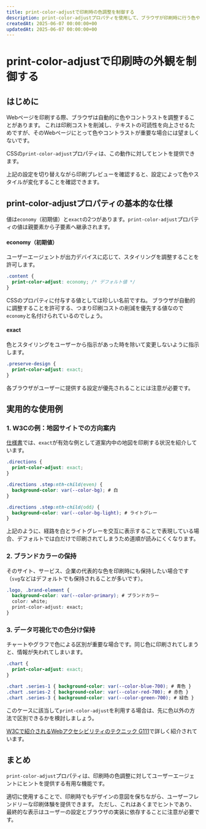 ```yaml
---
title: print-color-adjustで印刷時の色調整を制御する
description: print-color-adjustプロパティを使用して、ブラウザが印刷時に行う色やコントラストの調整を制御する方法を学びます。
createdAt: 2025-06-07 00:00:00+00
updatedAt: 2025-06-07 00:00:00+00
---
```



# print-color-adjustで印刷時の外観を制御する

<BaselineStatus featureId="print-color-adjust"></BaselineStatus>

## はじめに

Webページを印刷する際、ブラウザは自動的に色やコントラストを調整することがあります。
これは印刷コストを削減し、テキストの可読性を向上させるためですが、そのWebページにとって色やコントラストが重要な場合には望ましくないです。

CSSの`print-color-adjust`プロパティは、この動作に対してヒントを提供できます。

<Playground title="ボタンを押して設定をこのサイトの設定を変える">
  <Example1 />
</Playground>

上記の設定を切り替えながら印刷プレビューを確認すると、設定によって色やスタイルが変化することを確認できます。

## print-color-adjustプロパティの基本的な仕様

値は`economy`（初期値）と`exact`の2つがあります。`print-color-adjust`プロパティの値は親要素から子要素へ継承されます。

#### economy（初期値）

ユーザーエージェントが出力デバイスに応じて、スタイリングを調整することを許可します。

```css
.content {
  print-color-adjust: economy; /* デフォルト値 */
}
```

CSSのプロパティに付与する値としては珍しい名前ですね。
ブラウザが自動的に調整することを許可する、つまり印刷コストの削減を優先する値なので`economy`と名付けられているのでしょう。

#### exact

色とスタイリングをユーザーから指示があった時を除いて変更しないように指示します。

```css
.preserve-design {
  print-color-adjust: exact;
}
```

各ブラウザがユーザーに提供する設定が優先されることには注意が必要です。

## 実用的な使用例

### 1. W3Cの例：地図サイトでの方向案内

[仕様書](https://drafts.csswg.org/css-color-adjust/#print-color-adjust)では、`exact`が有効な例として道案内中の地図を印刷する状況を紹介しています。

```css
.directions {
  print-color-adjust: exact;
}

.directions .step:nth-child(even) {
  background-color: var(--color-bg); # 白
}

.directions .step:nth-child(odd) {
  background-color: var(--color-bg-light); # ライトグレー
}
```

上記のように、経路を白とライトグレーを交互に表示することで表現している場合、デフォルトでは白だけで印刷されてしまうため道順が読みにくくなります。

### 2. ブランドカラーの保持

そのサイト、サービス、企業の代表的な色を印刷時にも保持したい場合です（`svg`などはデフォルトでも保持されることが多いです）。

```css
.logo, .brand-element {
  background-color: var(--color-primary); # ブランドカラー
  color: white;
  print-color-adjust: exact;
}
```

### 3. データ可視化での色分け保持

チャートやグラフで色による区別が重要な場合です。同じ色に印刷されてしまうと、情報が失われてしまいます。

```css
.chart {
  print-color-adjust: exact;
}

.chart .series-1 { background-color: var(--color-blue-700); # 青色 }
.chart .series-2 { background-color: var(--color-red-700); # 赤色 }
.chart .series-3 { background-color: var(--color-green-700); # 緑色 }
```

このケースに該当して`print-color-adjust`を利用する場合は、先に色以外の方法で区別できるかを検討しましょう。

[W3Cで紹介されるWebアクセシビリティのテクニック G111](https://www.w3.org/TR/WCAG20-TECHS/G111.html)で詳しく紹介されています。

## まとめ

`print-color-adjust`プロパティは、印刷時の色調整に対してユーザーエージェントにヒントを提供する有用な機能です。

適切に使用することで、印刷時でもデザインの意図を保ちながら、ユーザーフレンドリーな印刷体験を提供できます。
ただし、これはあくまでヒントであり、最終的な表示はユーザーの設定とブラウザの実装に依存することに注意が必要です。
